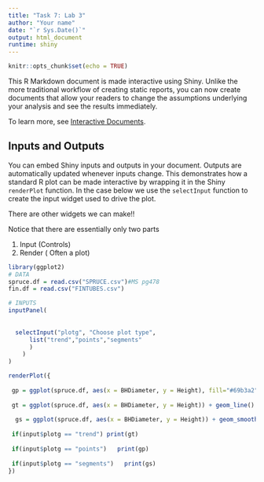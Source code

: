 ```yaml
---
title: "Task 7: Lab 3"
author: "Your name"
date: "`r Sys.Date()`"
output: html_document
runtime: shiny
---
```


```r
knitr::opts_chunk$set(echo = TRUE)
```

This R Markdown document is made interactive using Shiny. Unlike the more traditional workflow of creating static reports, you can now create documents that allow your readers to change the assumptions underlying your analysis and see the results immediately. 

To learn more, see [Interactive Documents](http://rmarkdown.rstudio.com/authoring_shiny.html).

## Inputs and Outputs

You can embed Shiny inputs and outputs in your document. Outputs are automatically updated whenever inputs change.  This demonstrates how a standard R plot can be made interactive by wrapping it in the Shiny `renderPlot` function. In the case below we use the `selectInput` function to create the input widget used to drive the plot.

There are other widgets we can make!!

Notice that there are essentially only two parts

 1. Input (Controls)
 2. Render ( Often a plot)

```r
library(ggplot2)
# DATA
spruce.df = read.csv("SPRUCE.csv")#MS pg478
fin.df = read.csv("FINTUBES.csv")

# INPUTS
inputPanel(
  
  
  selectInput("plotg", "Choose plot type",
      list("trend","points","segments"
      )
    )
)

renderPlot({
  
 gp = ggplot(spruce.df, aes(x = BHDiameter, y = Height), fill="#69b3a2") + geom_point(aes(col = Height)) 
 
 gt = ggplot(spruce.df, aes(x = BHDiameter, y = Height)) + geom_line()
 
  gs = ggplot(spruce.df, aes(x = BHDiameter, y = Height)) + geom_smooth(method = "lm")
  
 if(input$plotg == "trend") print(gt)
 
 if(input$plotg == "points")   print(gp)
 
 if(input$plotg == "segments")   print(gs)
})
```

